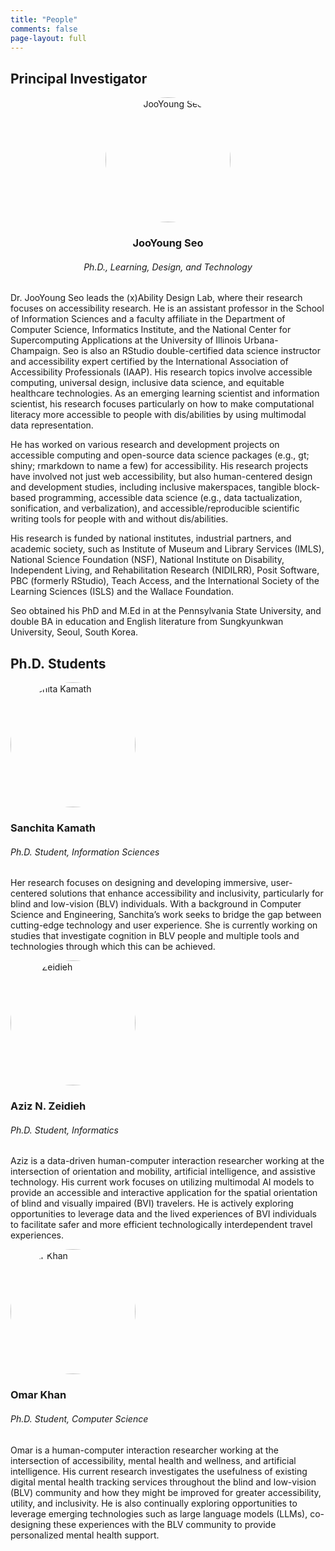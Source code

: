 ```yaml
---
title: "People"
comments: false
page-layout: full
---
```


## Principal Investigator

::: {.grid}
::: {.g-col-12 .g-col-md-12}

<div class="card mb-3">
<div class="card-body">
<center>
<img src="assets/images/js.jpg" alt="JooYoung Seo" style="width: 200px; height: 200px; border-radius: 50%; object-fit: cover;">
<h3 class="card-title">JooYoung Seo</h3>
<h6 class="card-subtitle text-muted">Ph.D., Learning, Design, and Technology</h6>
</center>
</div>
<div class="card-body">
<p class="card-text">Dr. JooYoung Seo leads the (x)Ability Design Lab, where their research focuses on accessibility research. He is an assistant professor in the School of Information Sciences and a faculty affiliate in the Department of Computer Science, Informatics Institute, and the National Center for Supercomputing Applications at the University of Illinois Urbana-Champaign. Seo is also an RStudio double-certified data science instructor and accessibility expert certified by the International Association of Accessibility Professionals (IAAP). His research topics involve accessible computing, universal design, inclusive data science, and equitable healthcare technologies. As an emerging learning scientist and information scientist, his research focuses particularly on how to make computational literacy more accessible to people with dis/abilities by using multimodal data representation.

He has worked on various research and development projects on accessible computing and open-source data science packages (e.g., gt; shiny; rmarkdown to name a few) for accessibility. His research projects have involved not just web accessibility, but also human-centered design and development studies, including inclusive makerspaces, tangible block-based programming, accessible data science (e.g., data tactualization, sonification, and verbalization), and accessible/reproducible scientific writing tools for people with and without dis/abilities.

His research is funded by national institutes, industrial partners, and academic society, such as Institute of Museum and Library Services (IMLS), National Science Foundation (NSF), National Institute on Disability, Independent Living, and Rehabilitation Research (NIDILRR), Posit Software, PBC (formerly RStudio), Teach Access, and the International Society of the Learning Sciences (ISLS) and the Wallace Foundation.

Seo obtained his PhD and M.Ed in  at the Pennsylvania State University, and double BA in education and English literature from Sungkyunkwan University, Seoul, South Korea.</p>
</div>
</div>

:::
:::

## Ph.D. Students
::: {.grid}
::: {.g-col-12 .g-col-md-6}

<div class="card mb-3">
<div class="card-body">
<img src="assets/images/sk.jpeg" alt="Sanchita Kamath" style="width: 200px; height: 200px; border-radius: 50%; object-fit: cover;"/>
<h3 class="card-title">Sanchita Kamath</h3>
<h6 class="card-subtitle text-muted">Ph.D. Student, Information Sciences</h6>
</div>
<div class="card-body">
<p class="card-text">Her research focuses on designing and developing immersive, user-centered solutions that enhance accessibility and inclusivity, particularly for blind and low-vision (BLV) individuals. With a background in Computer Science and Engineering, Sanchita’s work seeks to bridge the gap between cutting-edge technology and user experience. She is currently working on studies that investigate cognition in BLV people and multiple tools and technologies through which this can be achieved.</p>
</div>
</div>

:::
::: {.g-col-12 .g-col-md-6}

<div class="card mb-3">
<div class="card-body">
<img src="assets/images/az.jpeg" alt="Aziz Zeidieh" style="width: 200px; height: 200px; border-radius: 50%; object-fit: cover;"/>
<h3 class="card-title">Aziz N. Zeidieh</h3>
<h6 class="card-subtitle text-muted">Ph.D. Student, Informatics</h6>
</div>
<div class="card-body">
<p class="card-text">Aziz is a data-driven human-computer interaction researcher working at the intersection of orientation and mobility, artificial intelligence, and assistive technology. His current work focuses on utilizing multimodal AI models to provide an accessible and interactive application for the spatial orientation of blind and visually impaired (BVI) travelers. He is actively exploring opportunities to leverage data and the lived experiences of BVI individuals to facilitate safer and more efficient technologically interdependent travel experiences.</p>
</div>
</div>

:::

::: {.g-col-12 .g-col-md-6}

<div class="card mb-3">
<div class="card-body">
<img src="assets/images/ok.jpg" alt="Omar Khan" style="width: 200px; height: 200px; border-radius: 50%; object-fit: cover;"/>
<h3 class="card-title">Omar Khan</h3>
<h6 class="card-subtitle text-muted">Ph.D. Student, Computer Science</h6>
</div>
<div class="card-body">
<p class="card-text">Omar is a human-computer interaction researcher working at the intersection of accessibility, mental health and wellness, and artificial intelligence. His current research investigates the usefulness of existing digital mental health tracking services throughout the blind and low-vision (BLV) community and how they might be improved for greater accessibility, utility, and inclusivity. He is also continually exploring opportunities to leverage emerging technologies such as large language models (LLMs), co-designing these experiences with the BLV community to provide personalized mental health support.</p>
</div>
</div>

:::

:::

<!--

## Research Assistants
::: {.grid}
::: {.g-col-12 .g-col-md-6}

<div class="card mb-3">
<div class="card-body">
<img src="assets/images/ssk.png"/>
<h3 class="card-title">XYZ</h3>
<h6 class="card-subtitle text-muted">SOB</h6>
</div>
<div class="card-body">
<p class="card-text">ABC</p>
</div>
</div>

:::

::: {.g-col-12 .g-col-md-6}

<div class="card mb-3">
<div class="card-body">
<img src="assets/images/ssk.png"/>
<h3 class="card-title">XYZ</h3>
<h6 class="card-subtitle text-muted">SOB</h6>
</div>
<div class="card-body">
<p class="card-text">ABC</p>
</div>
</div>
:::

:::

## Collaborators

::: {.grid}
::: {.g-col-12 .g-col-md-6}

<div class="card mb-3">
<div class="card-body">
<img src="assets/images/ssk.png"/>
<h3 class="card-title">XYZ</h3>
<h6 class="card-subtitle text-muted">SOB</h6>
</div>
<div class="card-body">
<p class="card-text">ABC</p>
</div>
</div>

:::

::: {.g-col-12 .g-col-md-6}

<div class="card mb-3">
<div class="card-body">
<img src="assets/images/ssk.png"/>
<h3 class="card-title">XYZ</h3>
<h6 class="card-subtitle text-muted">SOB</h6>
</div>
<div class="card-body">
<p class="card-text">ABC</p>
</div>
</div>
:::

:::

-->
